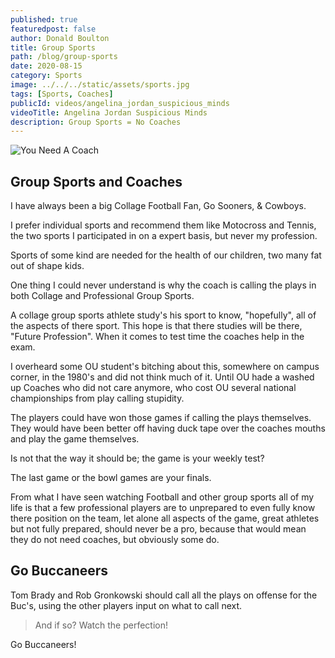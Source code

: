 ```yaml
---
published: true
featuredpost: false
author: Donald Boulton
title: Group Sports
path: /blog/group-sports
date: 2020-08-15
category: Sports
image: ../../../static/assets/sports.jpg
tags: [Sports, Coaches]
publicId: videos/angelina_jordan_suspicious_minds
videoTitle: Angelina Jordan Suspicious Minds
description: Group Sports = No Coaches
---
```


![You Need A Coach](../../../static/assets/sports.jpg)

## Group Sports and Coaches

I have always been a big Collage Football Fan, Go Sooners, & Cowboys.

I prefer individual sports and recommend them like Motocross and Tennis, the two sports I participated in on a expert basis, but never my profession.

Sports of some kind are needed for the health of our children, two many fat out of shape kids.

One thing I could never understand is why the coach is calling the plays in both Collage and Professional Group Sports.

A collage group sports athlete study's his sport to know, "hopefully", all of the aspects of there sport. This hope is that there studies will be there, "Future Profession". When it comes to test time the coaches help in the exam.

I overheard some OU student's bitching about this, somewhere on campus corner, in the 1980's and did not think much of it. Until OU hade a washed up Coaches who did not care anymore, who cost OU several national championships from play calling stupidity.

The players could have won those games if calling the plays themselves. They would have been better off having duck tape over the coaches mouths and play the game themselves.

Is not that the way it should be; the game is your weekly test?

The last game or the bowl games are your finals.

From what I have seen watching Football and other group sports all of my life is that a few professional players are to unprepared to even fully know there position on the team, let alone all aspects of the game, great athletes but not fully prepared, should never be a pro, because that would mean they do not need coaches, but obviously some do.

## Go Buccaneers

Tom Brady and Rob Gronkowski should call all the plays on offense for the Buc's, using the other players input on what to call next.

> And if so? Watch the perfection!

Go Buccaneers!

<WavyHr className="mt-1 mb-1 text-fuchsia-600" />
